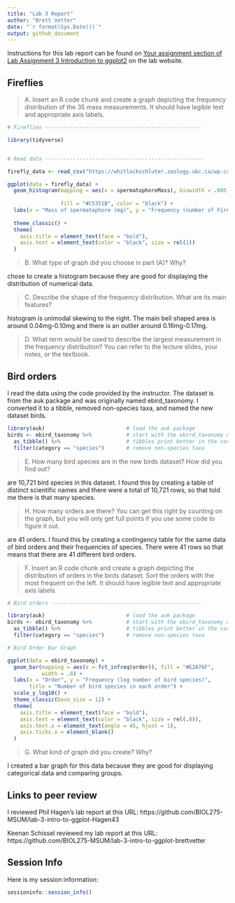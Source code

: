 ---
title: "Lab 3 Report"
author: "Brett Vetter"
date: "`r format(Sys.Date())`"
output: github_document
---

Instructions for this lab report can be found on [Your assignment section of Lab Assignment 3 Introduction to ggplot2](https://biol275-msum.github.io/introduction-to-ggplot2.html#your-assignment) on the lab website.

## Fireflies

> A. Insert an R code chunk and create a graph depicting the frequency distribution of the 35 mass measurements. It should have legible text and appropriate axis labels.

```{r}
# Fireflies --------------------------------------------------

library(tidyverse)


# Read data ---------------------------------------------------

firefly_data <- read_csv("https://whitlockschluter.zoology.ubc.ca/wp-content/data/chapter02/chap02q19FireflySpermatophoreMass.csv")

ggplot(data = firefly_data) +
  geom_histogram(mapping = aes(x = spermatophoreMass), binwidth = .005,
                 
                 fill = "#C5351B", color = "black") +
  labs(x = "Mass of spermatophore (mg)", y = "Frequency (number of Fireflies)") +
  
  theme_classic() +
  theme(
    axis.title = element_text(face = "bold"),
    axis.text = element_text(color = "black", size = rel(1))
  )
```




> B. What type of graph did you choose in part (A)? Why?

\I chose to create a histogram because they are good for displaying the distribution of numerical data.


> C. Describe the shape of the frequency distribution. What are its main features?

\This histogram is unimodal skewing to the right. The main bell shaped area is around 0.04mg-0.10mg and there is an outlier around 0.16mg-0.17mg.

> D. What term would be used to describe the largest measurement in the frequency distribution? You can refer to the lecture slides, your notes, or the textbook.

\Mode

## Bird orders

I read the data using the code provided by the instructor. The dataset is from the auk package and was originally named ebird_taxonomy. I converted it to a tibble, removed non-species taxa, and named the new dataset birds.

```{r}
library(auk)                          # load the auk package
birds <- ebird_taxonomy %>%           # start with the ebird_taxonomy data
  as_tibble() %>%                     # tibbles print better in the console
  filter(category == "species")       # remove non-species taxa
```

> E. How many bird species are in the new birds dataset? How did you find out?

\There are 10,721 bird species in this dataset. I found this by creating a table of distinct scientific names and there were a total of 10,721 rows, so that told me there is that many species.

> H. How many orders are there? You can get this right by counting on the graph, but you will only get full points if you use some code to figure it out.

\There are 41 orders. I found this by creating a contingency table for the same data of bird orders and their frequencies of species. There were 41 rows so that means that there are  41 different bird orders. 

> F. Insert an R code chunk and create a graph depicting the distribution of orders in the birds dataset. Sort the orders with the most frequent on the left. It should have legible text and appropriate axis labels.

```{r}
# Bird orders ------------------------------------------------

library(auk)                          # load the auk package
birds <- ebird_taxonomy %>%           # start with the ebird_taxonomy data
  as_tibble() %>%                     # tibbles print better in the console
  filter(category == "species")       # remove non-species taxa

# Bird Order Bar Graph

ggplot(data = ebird_taxonomy) +
  geom_bar(mapping = aes(x = fct_infreq(order)), fill = "#E2A76F", 
           width = .8) +
  labs(x = "Order", y = "Frequency (log number of bird species)", 
       title = "Number of bird species in each order") +
  scale_y_log10() +
  theme_classic(base_size = 12) +
  theme(
    axis.title = element_text(face = "bold"),
    axis.text = element_text(color = "black", size = rel(.8)),
    axis.text.x = element_text(angle = 45, hjust = 1),
    axis.ticks.x = element_blank()
  )
```




> G. What kind of graph did you create? Why?

I created a bar graph for this data because they are good for displaying categorical data and comparing groups.

## Links to peer review

I reviewed Phil Hagen's lab report at this URL: https://github.com/BIOL275-MSUM/lab-3-intro-to-ggplot-Hagen43

Keenan Schissel reviewed my lab report at this URL: https://github.com/BIOL275-MSUM/lab-3-intro-to-ggplot-brettvetter

## Session Info

Here is my session information:

```{r}
sessioninfo::session_info()
```
